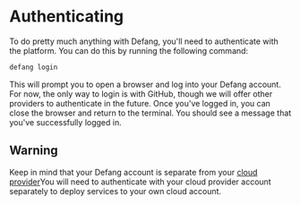 # Authenticating

To do pretty much anything with Defang, you'll need to authenticate with the platform. You can do this by running the following command:

```bash
defang login
```

This will prompt you to open a browser and log into your Defang account. For now, the only way to login is with GitHub, though we will offer other providers to authenticate in the future. Once you've logged in, you can close the browser and return to the terminal. You should see a message that you've successfully logged in.

## Warning
Keep in mind that your Defang account is separate from your [cloud provider](https://docs.defang.io/docs/concepts/defang-byoc)You will need to authenticate with your cloud provider account separately to deploy services to your own cloud account.
